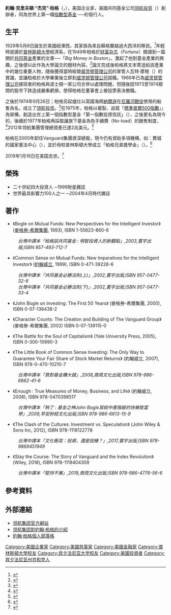 {{NoteTA
|1=zh-hans:博格尔;zh-hant:柏格;
}}
{{infobox person
| name = 約翰·柏格<br />John Bogle
| image =
| birth_date = {{birth date|1929|5|8}}
| birth_place = {{USA}}[[新泽西州|新泽西州]][[蒙克萊|蒙克萊]]
| death_date = {{death date and age|2019|1|16|1929|5|8}}
| death_place = {{USA}}[[賓夕法尼亞州|賓夕法尼亞州]][[布林莫爾|布林莫爾]]
| nationality = {{USA}}
| alma_mater = [[普林斯頓大學|普林斯頓大學]]<br>[[賓夕法尼亞大學|賓夕法尼亞大學]]
}}

'''約翰·克里夫頓·“杰克”·柏格'''（{{lang-en|'''John Clifton "Jack" Bogle'''}}，{{bd|1929年|5月8日|2019年|1月16日|catIdx=Bogle}}），美国企业家，美國共同基金公司[[领航投资|领航投资]]（{{lang-en|The Vanguard Group}}）創辦者，同為世界上第一檔[[指數型基金|指數型基金]] ──{{lang|en|Vanguard 500 Index Fund}}的發行人。

== 生平 ==
1929年5月8日誕生於美國紐澤西，其家族為來自蘇格蘭越過大西洋的移民。<ref>{{cite book |title=夠了 : 基金之神John Bogle寫給中產階級的快樂致富學 |year=2009 |publisher=早安財經文化出版|isbn=978-986-6613-15-9 |pages=007頁}}</ref>年輕時就讀於[[普林斯頓大學|普林斯頓大學]]經濟系，在1949年柏格於[[财富杂志|财富杂志]]（''Fortune''）閱讀到一篇關於[[共同基金|共同基金]]產業的文章──「''Big Money in Boston''」，激起了他對基金產業的興趣，之後便以此作為大學論文的題材內容。<ref>{{cite book |title=共同基金必勝法則(下) |year=2002 |publisher=寰宇出版|isbn=957-0477-33-4 |pages=487頁}}</ref>論文完成後柏格將文本寄送給該產業中的幾位重要人物，隨後獲得當時經營[[威灵顿管理公司|威灵顿管理公司]]的掌管人瓦特·摩根（{{lang|en|Walter Morgan}}）的賞識，並讓柏格於大學畢業後立即到[[威灵顿管理公司|威灵顿管理公司]]就職。1966年已為[[威灵顿管理公司|威灵顿管理公司]]接班者的柏格與波士頓一家公司合併以處理問題，但隨後因1973至1974期間的股市下跌造成嚴重虧損，使得柏格在董事會上被投票表決撤職。

之後於1974年9月26日；柏格另起爐灶以英國海將[[納爾遜|納爾遜]]在[[尼羅河戰役|尼羅河戰役]]使用的船隻{{lang|en|HMS Vanguard}}為名，成立了[[领航投资|领航投资]]。<ref>{{cite book |title=共同基金必勝法則(下) |year=2002 |publisher=寰宇出版|isbn=957-0477-33-4 |pages=490頁}}</ref>在1975年，柏格以複製、追蹤「[[標準普爾500指數|標準普爾500指數]]」」為架構，創造出世上第一個指數型基金「第一指數投資信託」（{{lang|en|First Index Investment Trust}}），之後更名為現今的{{lang|en|Vanguard 500}}，後續於1977年柏格再採取讓旗下基金為免手續費（No-load）的銷售制度，<ref>{{cite book |title=夠了 : 基金之神John Bogle寫給中產階級的快樂致富學 |year=2009 |publisher=早安財經文化出版|isbn=978-986-6613-15-9 |pages=024頁}}</ref>2012年领航集團管理總資產已達2兆美元。<ref name="ifeng">{{cite conference | url=http://finance.ifeng.com/fund/special/2012jjjb/20121202/7375298.shtml | title=领航投资董事总经理：市场中输家肯定比赢家多 | publisher=[[凤凰网|凤凰网]] | accessdate=2013-06-22 | conference=第十一届中国证券投资基金国际论坛 | location=深圳 | date=2012年12月 | archive-date=2013-07-01 | archive-url=https://web.archive.org/web/20130701054245/http://finance.ifeng.com/fund/special/2012jjjb/20121202/7375298.shtml | dead-url=no }}</ref>

柏格在2000年卸任Vanguard集團資深總裁，現今仍有資助多項機構，如：費城的國家憲法中心（{{lang|en|National Constitution Center}}），並於母校普林斯頓大學成立「柏格兄弟獎學金」（{{lang|en|Bogle Brothers Scholarships}}）。<ref>{{cite book |title=夠了 : 基金之神John Bogle寫給中產階級的快樂致富學 |year=2009 |publisher=早安財經文化出版|isbn=978-986-6613-15-9 |pages=245~246頁}}</ref>

2019年1月16日在美国去世。<ref>{{Cite web|url=https://www.cnbc.com/2018/12/14/jack-bogle-founder-of-vanguard-group-and-creator-of-the-index-fund-dies-at-age-89.html|title=Jack Bogle, founder of Vanguard Group and creator of the index fund, dies at age 89|accessdate=2019-01-17|date=2019-01-16|last=Steinberg|first=Marty|work=www.cnbc.com|archive-date=2019-01-16|archive-url=https://web.archive.org/web/20190116230552/https://www.cnbc.com/2018/12/14/jack-bogle-founder-of-vanguard-group-and-creator-of-the-index-fund-dies-at-age-89.html|dead-url=no}}</ref>

==榮殊==
*二十世紀四大投資人 ─1999財星雜誌
*世界最具影響力100人之一 ─2004年4月時代雜誌

==著作==
*《Bogle on Mutual Funds: New Perspectives for the Intelligent Investor》 ([[麥格勞-希爾集團|麥格勞-希爾集團]], 1993), ISBN 1-55623-860-6
:''台灣中譯本「柏格談共同基金 : 明智投資人的新觀點」,2003,寰宇出版,ISBN 957-493-712-7''

*《Common Sense on Mutual Funds: New Imperatives for the Intelligent Investor》 ([[約翰威立|約翰威立]], 1999), ISBN 0-471-39228-6
:''台灣中譯本「共同基金必勝法則(上)」,2002,寰宇出版,ISBN 957-0477-32-6''
:''台灣中譯本「共同基金必勝法則(下)」,2002,寰宇出版,ISBN 957-0477-33-4''

*《John Bogle on Investing: The First 50 Years》 (麥格勞-希爾集團, 2000), ISBN 0-07-136438-2

*《Character Counts: The Creation and Building of The Vanguard Group》 (麥格勞-希爾集團, 2002) ISBN 0-07-139115-0

*《The Battle for the Soul of Capitalism》 (Yale University Press, 2005), ISBN 0-300-10990-3

*《The Little Book of Common Sense Investing: The Only Way to Guarantee Your Fair Share of Stock Market Returns》 (約翰威立, 2007), ISBN 978-0-470-10210-7
:''台灣中譯本「買對基金賺大錢」,2008,商周文化出版,ISBN 978-986-6662-41-6 ''

*《Enough : True Measures of Money, Business, and Life》 (約翰威立, 2008), ISBN 978-0470398517
:''台灣中譯本「夠了 : 基金之神John Bogle寫給中產階級的快樂致富學」,2009,早安財經文化出版,ISBN 978-986-6613-15-9''

*《The Clash of the Cultures: Investment vs. Speculation》 (John Wiley & Sons Inc, 2012), ISBN 978-1118122778
:''台灣中譯本「文化衝突：投資，還是投機？」,2017,寰宇出版,ISBN 978-9869451949''

*《Stay the Course: The Story of Vanguard and the Index Revolution》 (Wiley, 2018), ISBN 978-1119404309
:''台灣中譯本「堅持不懈」,2019,商周文化出版,ISBN 978-986-4776-56-6''

==參考資料==
{{reflist}}

==外部連結==
*[http://www.vanguard.com 领航集团官方網站]
*[https://web.archive.org/web/20100613172948/http://www.vanguard.com/bogle_site/bogle_bio.html 领航集团對約翰‧柏格的介紹]
*[http://johncbogle.com/wordpress/ 約翰‧柏格個人部落格] {{Wayback|url=http://johncbogle.com/wordpress/ |date=20100728101229 }}

{{Authority control}}
{{DEFAULTSORT:Bogle, John}}
[[Category:美國企業家|Category:美國企業家]]
[[Category:美國慈善家|Category:美國慈善家]]
[[Category:美國金融家|Category:美國金融家]]
[[Category:普林斯頓大學校友|Category:普林斯頓大學校友]]
[[Category:宾夕法尼亚大学校友|Category:宾夕法尼亚大学校友]]
[[Category:美國投資者|Category:美國投資者]]
[[Category:宾夕法尼亚州共和党人|Category:宾夕法尼亚州共和党人]]